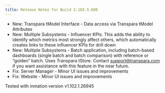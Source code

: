 ```yaml
---
title: Release Notes for Build 5.102.5.680
---
```


- New: Transpara tModel Interface - Data access via Transpara tModel Attributes
- New: Multiple Subsystems - Influencer KPIs. This adds the ability to identify which metrics most strongly affect others, which automatically creates links to these influencer KPIs for drill down
- New: Multiple Subsystems - Batch application, including batch-based dashboards (single batch and batch comparison) with reference or “golden” batch. Uses Transpara tStore. Contact support@transpara.com if you want assistance with this feature in the near future.
- Fix: Server Manager - Minor UI issues and improvements
- Fix: Website - Minor UI issues and improvements

Tested with inmation version v1.102.1.26945